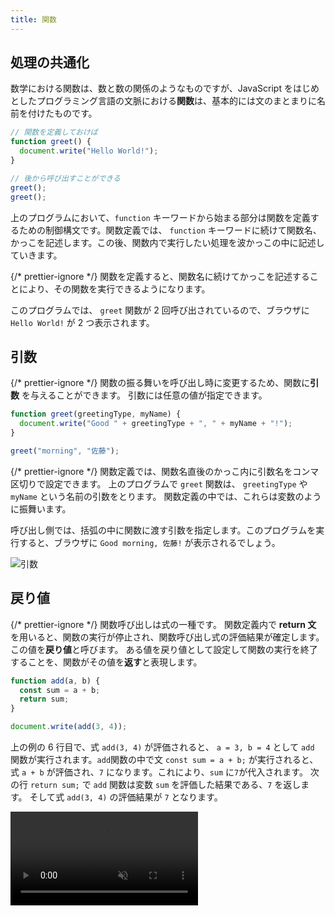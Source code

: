 ```yaml
---
title: 関数
---
```



## 処理の共通化

数学における関数は、数と数の関係のようなものですが、<Term>JavaScript</Term> をはじめとしたプログラミング言語の文脈における<Term>**関数**</Term>は、基本的には<Term>文</Term>のまとまりに名前を付けたものです。

```javascript
// 関数を定義しておけば
function greet() {
  document.write("Hello World!");
}

// 後から呼び出すことができる
greet();
greet();
```

上のプログラムにおいて、`function` キーワードから始まる部分は<Term>関数</Term>を定義するための<Term>制御構文</Term>です。<Term>関数</Term>定義では、 `function` キーワードに続けて<Term>関数</Term>名、かっこを記述します。この後、<Term>関数</Term>内で実行したい処理を波かっこの中に記述していきます。

{/* prettier-ignore */}
<Term>関数</Term>を定義すると、<Term>関数</Term>名に続けてかっこを記述することにより、その<Term>関数</Term>を実行できるようになります。

このプログラムでは、 `greet` <Term>関数</Term>が 2 回呼び出されているので、ブラウザに `Hello World!` が 2 つ表示されます。

## <Term>**引数**</Term>

{/* prettier-ignore */}
<Term>関数</Term>の振る舞いを呼び出し時に変更するため、<Term>関数</Term>に<Term>**引数**</Term>
を与えることができます。
<Term>引数</Term>には任意の<Term>値</Term>が指定できます。

```javascript
function greet(greetingType, myName) {
  document.write("Good " + greetingType + ", " + myName + "!");
}

greet("morning", "佐藤");
```

{/* prettier-ignore */}
<Term>関数</Term>定義では、<Term>関数</Term>名直後のかっこ内に<Term>引数</Term>名をコンマ区切りで設定できます。
上のプログラムで `greet` <Term>関数</Term>は、 `greetingType` や `myName` という名前の<Term>引数</Term>をとります。
<Term>関数</Term>定義の中では、これらは<Term>変数</Term>のように振舞います。

呼び出し側では、括弧の中に<Term>関数</Term>に<Term>渡す</Term><Term>引数</Term>を指定します。このプログラムを実行すると、ブラウザに `Good morning, 佐藤!` が表示されるでしょう。

![引数](arguments.png)

## <Term>戻り値</Term>

{/* prettier-ignore */}
<Term>関数</Term>呼び出しは<Term>式</Term>の一種です。
<Term>関数</Term>定義内で **return 文** を用いると、<Term>関数</Term>の実行が停止され、<Term>関数</Term>呼び出し<Term>式</Term>の<Term>評価</Term>結果が確定します。
この値を<Term>**戻り値**</Term>と呼びます。
ある<Term>値</Term>を<Term>戻り値</Term>として設定して<Term>関数</Term>の実行を終了することを、<Term>関数</Term>がその<Term>値</Term>を<Term>**返す**</Term>と表現します。

```javascript
function add(a, b) {
  const sum = a + b;
  return sum;
}

document.write(add(3, 4));
```

上の例の 6 行目で、<Term>式</Term> `add(3, 4)` が<Term>評価</Term>されると、 `a = 3, b = 4` として `add` <Term>関数</Term>が実行されます。`add`<Term>関数</Term>の中で<Term>文</Term> `const sum = a + b;` が実行されると、<Term>式</Term> `a + b` が<Term>評価</Term>され、`7` になります。これにより、`sum` に`7`が代入されます。
次の行 `return sum;` で `add` <Term>関数</Term>は<Term>変数</Term> `sum` を<Term>評価</Term>した結果である、`7` を<Term>返し</Term>ます。
そして<Term>式</Term> `add(3, 4)` の<Term>評価</Term>結果が `7` となります。

<video src={returnValueVideo} controls muted />

:::tip
**return 文** が実行された時点で<Term>関数</Term>の処理が終了するため、次のように書くことで [if ~ else 文](../if-statement/#if--else) や [&& (AND) 演算子](../boolean/#論理演算子)の繰り返しを避けつつ、複数の条件のついた処理を実行することができます。

```javascript
let age = 21;
let hasDriverLicense = true;
let isDrunk = true;
function tryToDrive() {
  // if 文で実行する式が一行だけの場合、{} を省略できます。
  if (age < 18) return;
  if (!hasDriverLicense) return;
  if (isDrunk) return;
  document.write("車を運転できます。");
}
```

:::

### 確認課題

引数を 2 つとり、その積を<Term>戻り値</Term>として<Term>返す</Term><Term>関数</Term> `multiply` を定義してください。

<Answer title="2つの積">

```javascript
function multiply(a, b) {
  const result = a * b;
  return result;
}

document.write(multiply(3, 4));
```

<ViewSource url={import.meta.url} path="_samples/multiply" />

</Answer>

## <Term>変数</Term>の<Term>スコープ</Term>

{/* prettier-ignore */}
<Term>関数</Term>内で<Term>宣言</Term>された<Term>変数</Term>は、<Term>関数</Term>内でのみ有効です。
<Term>変数</Term>が有効な範囲のことを、その<Term>変数</Term>の<Term>**スコープ**</Term>と呼んでいます。

{/* prettier-ignore */}
<Term>関数</Term>外で<Term>宣言</Term>された<Term>変数</Term>は<Term>関数</Term>内でも利用できます。

```javascript
let guestCount = 0;

function greet() {
  guestCount += 1;
  document.write("あなたは" + guestCount + "人目のお客様です。");
}

greet(); // あなたは1人目のお客様です。
greet(); // あなたは2人目のお客様です。
```

この例における、`greet` <Term>関数</Term>は、呼び出されるたびに `guestCount` に 1 を加えています。

:::tip[複合代入演算子]

[**複合代入演算子**](https://developer.mozilla.org/ja/docs/Web/JavaScript/Guide/Expressions_and_Operators#%E4%BB%A3%E5%85%A5%E6%BC%94%E7%AE%97%E5%AD%90) は、計算と代入を同時に行うことができる演算子です。

`x += y` は、`x = x + y` という意味になります。他にも `-=` や `*=` などの演算子が定義されています。`x -= y` は`x = x - y`、`x *= y` は`x = x * y` という意味になります。

```javascript
guestCount += 1;
```

は以下の文のように読み替えられます。

```javascript
guestCount = guestCount + 1;
```

:::

:::warning[<Term>変数</Term>の<Term>**スコープ**</Term>]

{/* prettier-ignore */}
<Term>スコープ</Term>が終わった<Term>変数</Term>は、その時点で破棄されます。

```javascript
let outer = 0;

function increment() {
  let inner = 0;
  outer += 1;
  inner += 1;
  document.write(outer); // 1ずつ増える
  document.write(inner); // 常に1
}

increment();
increment();
```

:::

## 処理の分割

<Term>関数</Term>
は、複数回使用する処理を簡便に記述するためだけでなく、複雑で長い処理の一部を切り出すことにも用いることができます。

長い処理をパーツに分割すると、次のようなメリットがあります。

- 考えるべきことが少なくなるので、読みやすい
- パーツごとにテストができるので、デバッグがしやすい
- パーツの使いまわしができる

次の例は、`totalTicketCount` 枚のうち `hitTicketCount` 枚の当たりがあるくじから `drawnTicketCount` 枚を引いたときに、当たりが少なくとも 1 枚出る確率 `winningProbability` を、`■■■□□□□□□□` のようなグラフ形式で表示するプログラムです。

```javascript
const totalTicketCount = 10;
const hitTicketCount = 5;
const drawnTicketCount = 3;

let losingProbability = 1;
for (let i = 0; i < drawnTicketCount; i += 1) {
  losingProbability *=
    (totalTicketCount - hitTicketCount - i) / (totalTicketCount - i);
}
const winningProbability = 1 - losingProbability;

for (let p = 0; p < 1; p += 0.1) {
  if (p < winningProbability) {
    document.write("■");
  } else {
    document.write("□");
  }
}
```

このプログラムを、<Term>関数</Term>を用いて確率を計算する部分とグラフとして表示する部分に分割すると、次のようになります。先頭の 9 行を読むだけでプログラム全体の処理の流れが追えるようになりました。

```javascript
const totalTicketCount = 10;
const hitTicketCount = 5;
const drawnTicketCount = 3;
const winningProbability = calculateWinningProbability(
  totalTicketCount,
  hitTicketCount,
  drawnTicketCount,
);
showProbabilityAsGraph(winningProbability);

function calculateWinningProbability(
  totalTicketCount,
  hitTicketCount,
  drawnTicketCount,
) {
  let losingProbability = 1;
  for (let i = 0; i < drawnTicketCount; i += 1) {
    losingProbability *=
      (totalTicketCount - hitTicketCount - i) / (totalTicketCount - i);
  }
  return 1 - losingProbability;
}

function showProbabilityAsGraph(probability) {
  for (let p = 0; p < 1; p += 0.1) {
    if (p < probability) {
      document.write("■");
    } else {
      document.write("□");
    }
  }
}
```

このように、大きなプログラムを意味的に独立した小さなまとまりに分割する操作を、<Term>**モジュール化**</Term>と呼ぶ場合があります。

---

## 基礎課題

### 最大値

{/* prettier-ignore */}
<Term>引数</Term>を 2 つとり、そのうち大きい数を<Term>返す</Term><Term>関数</Term> `max` を定義してください。

:::tip

<Term>if 文</Term>を使って、`a` が大きい場合と `b`
が大きい場合で処理を書き分けます。

:::

<Answer title="大きい数">

```javascript
function max(a, b) {
  if (a > b) {
    return a;
  } else {
    return b;
  }
}
```

<ViewSource url={import.meta.url} path="_samples/max" />

:::note

`a > b` が `true` の場合、if 文内部の `return` で関数実行が中断されるため、`else` キーワードは必ずしも必要ではありません。そのため、次のように書くこともできます。

```javascript
function max(a, b) {
  if (a > b) {
    return a;
  }
  return b;
}
```

<ViewSource url={import.meta.url} path="_samples/max-no-else" />

:::

</Answer>

## 中級課題

### 携帯電話料金

携帯電話料金を計算する<Term>関数</Term>を作ってみましょう。

```javascript
function calculateCost(monthlyDataUsage) {
  // ここに処理を書く
}

document.write(calculateCost(3.5));
```

`calculateCost` は、<Term>引数</Term>に月間転送量 `monthlyDataUsage` を取り、その月の携帯電話料金を<Term>戻り値</Term>として<Term>返す</Term><Term>関数</Term>です。携帯電話料金は、下のルールで決定されるとします。

> - 月間転送量 < 5.0 (GB) のとき、携帯電話料金は 月間転送量 × 600 (円/GB)
> - 月間転送量 >= 5.0 (GB) のとき、携帯電話料金は 3000 (円)

<Answer title="携帯電話料金">

```javascript
function calculateCost(monthlyDataUsage) {
  if (monthlyDataUsage < 5.0) {
    return monthlyDataUsage * 600;
  }
  return 3000;
}

document.write(calculateCost(3.5));
```

<ViewSource url={import.meta.url} path="_samples/mobile-phone-bill" />

</Answer>
